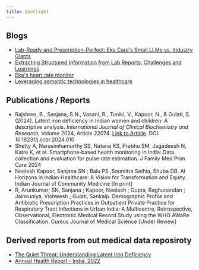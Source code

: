 ```yaml
---
title: Spotlight
---
```


## Blogs
- [Lab-Ready and Prescription-Perfect: Eka Care's Small LLMs vs. Industry Giants](https://info.eka.care/services/lab-ready-and-prescription-perfect-ekas-small-llms-vs-industry-giants)
- [Extracting Structured Information from Lab Reports: Challenges and Learnings](https://info.eka.care/services/eka-smart-report)
- [Eka's heart rate monitor](https://www.eka.care/services/get-the-pulse)
- [Leveraging semantic technologies in healthcare](https://info.eka.care/services/leveraging-ontologies-in-health-care)


## Publications / Reports
- Rajshree, B., Sanjana, S.N., Vasani, R., Tuniki, V., Kapoor, N., & Gulati, S. (2024). Latent iron deficiency in Indian women and children: A descriptive analysis. *International Journal of Clinical Biochemistry and Research*, Volume 2024, Article 22074. [Link to Article](https://www.ijcbr.in/article-details/22074). DOI: 10.18231/j.ijcbr.2024.010
- Shetty A, Narasimhamurthy SS, Nataraj KS, Prabhu SM, Jagadeesh N, Katre K, et al. Smartphone‑based health monitoring in India: Data collection and evaluation for pulse rate estimation. J Family Med Prim Care 2024
- Neelesh Kapoor, Sanjana SN ; Balu PS ,Soumitra Sethia, Shuba DB. AI Horizons in Indian Healthcare: A Vision for Transformation and Equity. Indian Journal of Community Medicine [In print]
- R, Arunkumar; SN, Sanjana ; Kapoor, Neelesh ; Gupta, Raghunandan ; Jainkuniya, Vishwesh ; Gulati, Sankalp. Demographic Profile and Antibiotic Prescription Practices in Outpatient Private Practice for Respiratory Tract Infections in Urban India: A Multicentre, Retrospective, Observational, Electronic Medical Record Study using the WHO AWaRe Classification. Cureus Journal of Medical Science [Under Review]

## Derived reports from out medical data reposiroty
- [The Quiet Threat: Understanding Latent Iron Deficiency](https://www.eka.care/services/the-quiet-threat-understanding-latent-iron-deficiency)
- [Annual Health Report - India, 2022](https://c.eka.care/insights_2022.pdf)